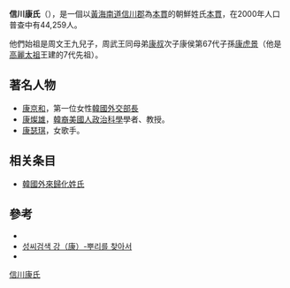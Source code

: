 '''信川康氏'''（{{lang-ko|신천 강씨}}），是一個以[[黃海南道|黃海南道]][[信川郡|信川郡]]為[[本貫|本貫]]的朝鮮姓氏[[本貫|本貫]]，在2000年人口普查中有44,259人。

他們始祖是周文王九兒子，周武王同母弟[[康叔|康叔]]次子康侯第67代子孫[[康虎景|康虎景]]（他是[[高麗太祖|高麗太祖]]王建的7代先祖）。

==著名人物==
*[[康京和|康京和]]，第一位女性[[韓國外交部長|韓國外交部長]]
*[[康燦雄|康燦雄]]，[[韓裔美國人|韓裔美國人]][[政治科學|政治科學]]學者、教授。
*[[康瑟琪|康瑟琪]]，女歌手。

== 相关条目 ==
* [[韓國外來歸化姓氏|韓國外來歸化姓氏]]

==參考==
*{{Cite book|1=|author=|date=|title=NAVER知識検索 신천강씨 信川康氏|publisher=[[韓國民族文化大百科|韓國民族文化大百科]]|url=http://terms.naver.com/entry.nhn?docId=290691&cid=42835&categoryId=42835&mobile|ref={{Harvid|韓国民族文化大百科事典|}}}}{{dead link|date=2018年5月 |bot=InternetArchiveBot |fix-attempted=yes }}
* [https://web.archive.org/web/20161125064730/http://www.rootsinfo.co.kr/info/roots/view_bon.php?H=%CB%AC&S=%B0%AD 성씨검색 강（康）-뿌리를 찾아서]
*{{Cite book |1= |author= |date=2013-04-02 |title=김성회의 뿌리를 찾아서 |publisher=[[世界日報|世界日報]]（{{tsl|ko|세계일보|}}） |url=http://www.segye.com/content/html/2013/04/02/20130402004548.html |accessdate= |ref={{Harvid|世界日報|2013}} |deadurl=yes |archiveurl=https://web.archive.org/web/20160304201541/http://www.segye.com/content/html/2013/04/02/20130402004548.html |archivedate=2016-03-04 }}

[[Category:信川康氏|]]